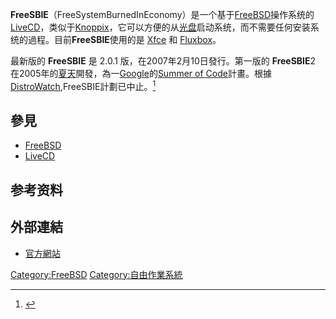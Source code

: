 {{noteTA
|G1=IT
}}
'''FreeSBIE'''（FreeSystemBurnedInEconomy）是一个基于[[FreeBSD|FreeBSD]]操作系统的[[LiveCD|LiveCD]]，类似于[[Knoppix|Knoppix]]，它可以方便的从[[光盘|光盘]]启动系统，而不需要任何安装系统的過程。目前'''FreeSBIE'''使用的是 [[Xfce|Xfce]] 和 [[Fluxbox|Fluxbox]]。

最新版的 '''FreeSBIE''' 是 2.0.1 版，在2007年2月10日發行。第一版的 '''FreeSBIE'''2 在2005年的[[夏天|夏天]]開發，為一[[Google|Google]]的[[Summer_of_Code|Summer of Code]]計畫。根據[[DistroWatch|DistroWatch]],FreeSBIE計劃已中止。<ref>{{Cite web |url=http://distrowatch.com/table.php?distribution=freesbie |title=存档副本 |accessdate=2010-04-08 |archive-date=2010-01-13 |archive-url=https://web.archive.org/web/20100113145847/http://distrowatch.com/table.php?distribution=freesbie |dead-url=no }}</ref>

== 參見 ==
* [[FreeBSD|FreeBSD]]
* [[LiveCD|LiveCD]]

==参考资料==
{{reflist}}

== 外部連結 ==
*[http://www.freesbie.org/ 官方網站]{{Wayback|url=http://www.freesbie.org/ |date=20070613081218 }}
{{FreeBSD}}

[[Category:FreeBSD|Category:FreeBSD]]
[[Category:自由作業系統|Category:自由作業系統]]
{{tech-stub}}